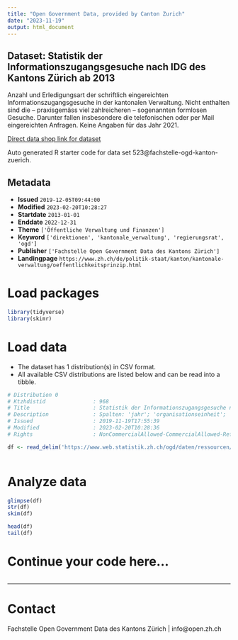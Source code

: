 ```yaml
---
title: "Open Government Data, provided by Canton Zurich"
date: "2023-11-19"
output: html_document
---
```


## Dataset: Statistik der Informationszugangsgesuche nach IDG des Kantons Zürich ab 2013

Anzahl und Erledigungsart der schriftlich eingereichten Informationszugangsgesuche in der kantonalen Verwaltung. Nicht enthalten sind die – praxisgemäss viel zahlreicheren – sogenannten formlosen Gesuche. Darunter fallen insbesondere die telefonischen oder per Mail eingereichten Anfragen. Keine Angaben für das Jahr 2021.

[Direct data shop link for dataset](https://www.zh.ch/de/politik-staat/statistik-daten/datenkatalog.html#/datasets/523@fachstelle-ogd-kanton-zuerich)

Auto generated R starter code for data set 523@fachstelle-ogd-kanton-zuerich.

## Metadata

- **Issued** `2019-12-05T09:44:00`
- **Modified** `2023-02-20T10:28:27`
- **Startdate** `2013-01-01`
- **Enddate** `2022-12-31`
- **Theme** `['Öffentliche Verwaltung und Finanzen']`
- **Keyword** `['direktionen', 'kantonale_verwaltung', 'regierungsrat', 'ogd']`
- **Publisher** `['Fachstelle Open Government Data des Kantons Zürich']`
- **Landingpage** `https://www.zh.ch/de/politik-staat/kanton/kantonale-verwaltung/oeffentlichkeitsprinzip.html`


# Load packages

```r

library(tidyverse)
library(skimr)

```

# Load data

-   The dataset has 1 distribution(s) in CSV format.
-   All available CSV distributions are listed below and can be read into a tibble.

```r

# Distribution 0
# Ktzhdistid               : 968
# Title                    : Statistik der Informationszugangsgesuche nach IDG des Kantons Zürich
# Description              : Spalten: 'jahr'; 'organisationseinheit'; 'gesuche_haengig_jan' (am 1. Januar des Jahres); 'gesuche_total' (des gesamten Jahres); 'zugang_uneingeschraenkt_gewaehrt'; 'zugang_teilweise_gewaehrt'; 'zugang_vollstaendig_abgelehnt'; 'anderweitige_erledigung' (z.B. Rückzug, Gegenstandslosigkeit); 'gesuche_haengig_dez' (am 31. Dezember des Jahres).
# Issued                   : 2019-11-19T17:55:39
# Modified                 : 2023-02-20T10:28:36
# Rights                   : NonCommercialAllowed-CommercialAllowed-ReferenceRequired

df <- read_delim('https://www.web.statistik.zh.ch/ogd/daten/ressourcen/KTZH_00000523_00000968.csv')



```

# Analyze data

```r

glimpse(df)
str(df)
skim(df)

head(df)
tail(df)

```

# Continue your code here...

```r

```

------------------------------------------------------------------------

# Contact

Fachstelle Open Government Data des Kantons Zürich | info@open.zh.ch
